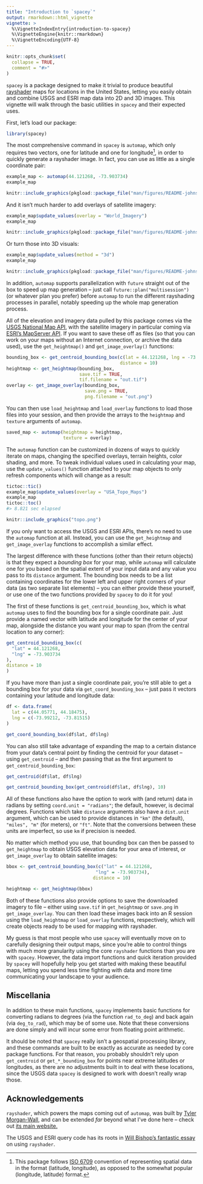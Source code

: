 ```yaml
---
title: "Introduction to `spacey`"
output: rmarkdown::html_vignette
vignette: >
  %\VignetteIndexEntry{introduction-to-spacey}
  %\VignetteEngine{knitr::rmarkdown}
  %\VignetteEncoding{UTF-8}
---
```


```r
knitr::opts_chunk$set(
  collapse = TRUE,
  comment = "#>"
)
```

`spacey` is a package designed to make it trivial to produce beautiful 
[rayshader](https://www.rayshader.com/) maps for locations in the United States,
letting you easily obtain and combine USGS and ESRI map data into 2D and 3D 
images. This vignette will walk through the basic utilities
in `spacey` and their expected uses.

First, let's load our package:

```r
library(spacey)
```

The most comprehensive command in `spacey` is `automap`, which only requires 
two vectors, one for latitude and one for longitude^[This package follows 
[ISO 6709](https://en.wikipedia.org/wiki/ISO_6709) convention of representing 
spatial data in the format (latitude, longitude), as opposed to the somewhat 
popular (longitude, latitude) format.], in order to quickly generate a rayshader
image. In fact, you can use as little as a single coordinate pair:

```r
example_map <- automap(44.121268, -73.903734)
example_map
```

```r
knitr::include_graphics(pkgload::package_file("man/figures/README-johns_brook_basic-1.png"))
```

And it isn't much harder to add overlays of satellite imagery:

``` r
example_map$update_values(overlay = "World_Imagery")
example_map
```

```r
knitr::include_graphics(pkgload::package_file("man/figures/README-johns_brook_overlay-1.png"))
```

Or turn those into 3D visuals:

``` r
example_map$update_values(method = "3d")
example_map
```

```r
knitr::include_graphics(pkgload::package_file("man/figures/README-johns_brook_3d-1.png"))
```

In addition, `automap` supports parallelization with `future` straight out of 
the box to speed up map generation -- just call `future::plan("multisession")` 
(or whatever plan you prefer) before `automap` to run the different rayshading 
processes in parallel, notably speeding up the whole map generation process.

All of the elevation and imagery data pulled by this package comes via the 
[USGS National Map API](https://www.usgs.gov/core-science-systems/national-geospatial-program/national-map), 
with the satellite imagery in particular coming via 
[ESRI's MapServer API](https://services.arcgisonline.com/ArcGIS/rest/services). 
If you want to save these off as files (so that you can work on your maps 
without an Internet connection, or archive the data used), use the 
`get_heightmap()` and `get_image_overlay()` functions:

``` r
bounding_box <- get_centroid_bounding_box(c(lat = 44.121268, lng = -73.903734), 
                                          distance = 10)
heightmap <- get_heightmap(bounding_box,
                           save.tif = TRUE,
                           tif.filename = "out.tif")
overlay <- get_image_overlay(bounding_box,
                             save.png = TRUE,
                             png.filename = "out.png")
```

You can then use `load_heightmap` and `load_overlay` functions to load those 
files into your session, and then provide the arrays to the `heightmap` and 
`texture` arguments of `automap`.

```r
saved_map <- automap(heightmap = heightmap,
                     texture = overlay)
```

The `automap` function can be customized in dozens of ways to quickly iterate on
maps, changing the specified overlays, terrain heights, color shading, and more.
To tweak individual values used in calculating your map, use the 
`update_values()` function attached to your map objects to only refresh 
components which will change as a result:

```r
tictoc::tic()
example_map$update_values(overlay = "USA_Topo_Maps")
example_map
tictoc::toc()
#> 8.821 sec elapsed
```

```r
knitr::include_graphics("topo.png")
```

If you only want to access the USGS and ESRI APIs, there's no need 
to use the `automap` function at all. Instead, you can use the `get_heightmap` 
and `get_image_overlay` functions to accomplish a similar effect.

The largest difference with these functions (other than their return objects) is
that they expect a _bounding box_ for your map, while `automap` will calculate 
one for you based on the spatial extent of your input data and any value you 
pass to its `distance` argument. The bounding box needs to be a list containing
coordinates for the lower left and upper right corners of your data (as two 
separate list elements) -- you can either provide these yourself, or use one of
the two functions provided by `spacey` to do it for you!

The first of these functions is `get_centroid_bounding_box`, which is what 
`automap` uses to find the bounding box for a single coordinate pair. Just 
provide a named vector with latitude and longitude for the center of your map, 
alongside the distance you want your map to span (from the central location to 
any corner):

```r
get_centroid_bounding_box(c(
  "lat" = 44.121268,
  "lng" = -73.903734
),
distance = 10
)
```

If you have more than just a single coordinate pair, you're still able to get a 
bounding box for your data via `get_coord_bounding_box` -- just pass it vectors 
containing your latitude and longitude data:

```r
df <- data.frame(
  lat = c(44.05771, 44.18475),
  lng = c(-73.99212, -73.81515)
)

get_coord_bounding_box(df$lat, df$lng)
```

You can also still take advantage of expanding the map to a certain distance 
from your data's central point by finding the centroid for your dataset -- using
`get_centroid` -- and then passing that as the first argument to 
`get_centroid_bounding_box`:

```r
get_centroid(df$lat, df$lng)

get_centroid_bounding_box(get_centroid(df$lat, df$lng), 10)
```

All of these functions also have the option to work with (and return) data in 
radians by setting `coord.unit = "radians"`; the default, however, is decimal 
degrees. Functions which take `distance` arguments also have a `dist.unit` 
argument, which can be used to provide distances in `"km"` (the default), 
`"miles", "m"` (for meters), or `"ft"`. Note that the conversions between these
units are imperfect, so use `km` if precision is needed.

No matter which method you use, that bounding box can then be passed to 
`get_heightmap` to obtain USGS elevation data for your area of interest, or 
`get_image_overlay` to obtain satellite images:

```r
bbox <- get_centroid_bounding_box(c("lat" = 44.121268, 
                                 "lng" = -73.903734), 
                                distance = 10)

heightmap <- get_heightmap(bbox)
```

Both of these functions also provide options to save the downloaded imagery to 
file -- either using `save.tif` in `get_heightmap` or `save.png` in 
`get_image_overlay`. You can then load these images back into an R session using 
the `load_heightmap` or `load_overlay` functions, respectively, which will 
create objects ready to be used for mapping with rayshader. 

My guess is that most people who use `spacey` will eventually move on to 
carefully designing their output maps, since you're able to control things with 
much more granularity using the core `rayshader` functions than you are 
with `spacey`. However, the data import functions and quick 
iteration provided by `spacey` will hopefully help you get started with making 
these beautiful maps, letting you spend less time fighting with data and more 
time communicating your landscape to your audience.

## Miscellania

In addition to these main functions, `spacey` implements basic functions for 
converting radians to degrees (via the function `rad_to_deg`) and back again
(via `deg_to_rad`), which may be of some use. Note that these conversions are 
done simply and will incur some error from floating point arithmetic.

It should be noted that `spacey` really isn't a geospatial processing library, 
and these commands are built to be exactly as accurate as needed by core package
functions. For that reason, you probably shouldn't rely upon `get_centroid` or 
`get_*_bounding_box` for points near extreme latitudes or longitudes, as there
are no adjustments built in to deal with these locations, since the USGS data 
`spacey` is designed to work with doesn't really wrap those. 

## Acknowledgements

`rayshader`, which powers the maps coming out of `automap`, was built by 
[Tyler Morgan-Wall](https://www.tylermw.com/), and can be extended _far_ 
beyond what I've done here -- check out 
[its main website.](https://www.rayshader.com/)

The USGS and ESRI query code has its roots in 
[Will Bishop's fantastic essay](https://wcmbishop.github.io/rayshader-demo/) on 
using `rayshader`.
